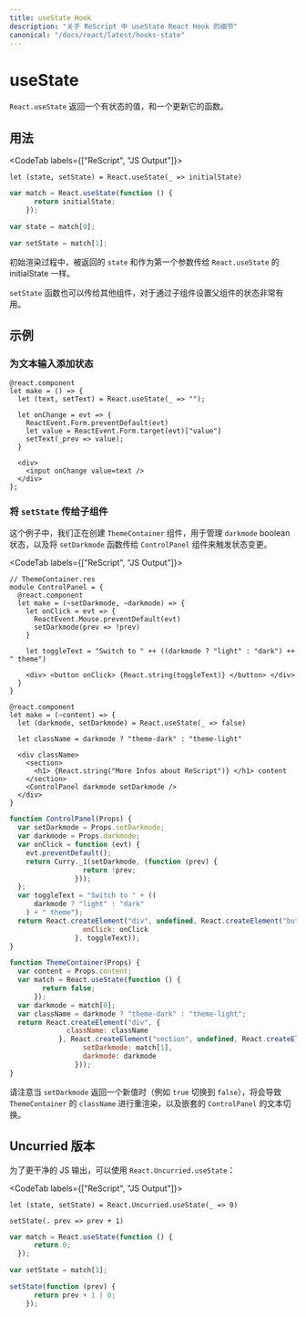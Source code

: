 ```yaml
---
title: useState Hook
description: "关于 ReScript 中 useState React Hook 的细节"
canonical: "/docs/react/latest/hooks-state"
---
```


<!-- # useState -->
# useState

<Intro>

<!-- `React.useState` returns a stateful value, and a function to update it. -->
`React.useState` 返回一个有状态的值，和一个更新它的函数。

</Intro>

<!-- ## Usage -->
## 用法

<CodeTab labels={["ReScript", "JS Output"]}>

```res
let (state, setState) = React.useState(_ => initialState)
```

```js
var match = React.useState(function () {
      return initialState;
    });

var state = match[0];

var setState = match[1];
```

</CodeTab>


<!-- During the initial render, the returned state `state` is the same as the value passed as the first argument (initialState). -->
初始渲染过程中，被返回的 `state` 和作为第一个参数传给 `React.useState` 的 initialState 一样。

<!-- The `setState` function can be passed down to other components as well, which is useful for e.g. setting the state of a parent component by its children. -->
`setState` 函数也可以传给其他组件，对于通过子组件设置父组件的状态非常有用。

<!-- ## Examples -->
## 示例

<!-- ### Using State for a Text Input -->
### 为文本输入添加状态

```res
@react.component
let make = () => {
  let (text, setText) = React.useState(_ => "");

  let onChange = evt => {
    ReactEvent.Form.preventDefault(evt)
    let value = ReactEvent.Form.target(evt)["value"]
    setText(_prev => value);
  }

  <div>
    <input onChange value=text />
  </div>
};
```

<!-- ### Passing `setState` to a Child Component -->
### 将 `setState` 传给子组件

<!-- In this example, we are creating a `ThemeContainer` component that manages a `darkmode` boolean state and passes the `setDarkmode` function to a `ControlPanel` component to trigger the state changes. -->
这个例子中，我们正在创建 `ThemeContainer` 组件，用于管理 `darkmode` boolean 状态，以及将 `setDarkmode` 函数传给 `ControlPanel` 组件来触发状态变更。


<CodeTab labels={["ReScript", "JS Output"]}>

```res
// ThemeContainer.res
module ControlPanel = {
  @react.component
  let make = (~setDarkmode, ~darkmode) => {
    let onClick = evt => {
      ReactEvent.Mouse.preventDefault(evt)
      setDarkmode(prev => !prev)
    }

    let toggleText = "Switch to " ++ ((darkmode ? "light" : "dark") ++ " theme")

    <div> <button onClick> {React.string(toggleText)} </button> </div>
  }
}

@react.component
let make = (~content) => {
  let (darkmode, setDarkmode) = React.useState(_ => false)

  let className = darkmode ? "theme-dark" : "theme-light"

  <div className>
    <section>
      <h1> {React.string("More Infos about ReScript")} </h1> content
    </section>
    <ControlPanel darkmode setDarkmode />
  </div>
}
```
```js
function ControlPanel(Props) {
  var setDarkmode = Props.setDarkmode;
  var darkmode = Props.darkmode;
  var onClick = function (evt) {
    evt.preventDefault();
    return Curry._1(setDarkmode, (function (prev) {
                  return !prev;
                }));
  };
  var toggleText = "Switch to " + ((
      darkmode ? "light" : "dark"
    ) + " theme");
  return React.createElement("div", undefined, React.createElement("button", {
                  onClick: onClick
                }, toggleText));
}

function ThemeContainer(Props) {
  var content = Props.content;
  var match = React.useState(function () {
        return false;
      });
  var darkmode = match[0];
  var className = darkmode ? "theme-dark" : "theme-light";
  return React.createElement("div", {
              className: className
            }, React.createElement("section", undefined, React.createElement("h1", undefined, "More Infos about ReScript"), content), React.createElement(Playground$ControlPanel, {
                  setDarkmode: match[1],
                  darkmode: darkmode
                }));
}
```

</CodeTab>

<!-- Note that whenever `setDarkmode` is returning a new value (e.g. switching from `true` -> `false`), it will cause a re-render for `ThemeContainer`'s `className` and the toggle text of its nested `ControlPanel`. -->
请注意当 `setDarkmode` 返回一个新值时（例如 `true` 切换到 `false`），将会导致 `ThemeContainer` 的 `className` 进行重渲染，以及嵌套的 `ControlPanel` 的文本切换。

<!-- ## Uncurried Version -->
## Uncurried 版本

<!-- For cleaner JS output, you can use `React.Uncurried.useState` instead: -->
为了更干净的 JS 输出，可以使用 `React.Uncurried.useState`：

<CodeTab labels={["ReScript", "JS Output"]}>

```res
let (state, setState) = React.Uncurried.useState(_ => 0)

setState(. prev => prev + 1)
```

```js
var match = React.useState(function () {
      return 0;
  });

var setState = match[1];

setState(function (prev) {
      return prev + 1 | 0;
    });
```

</CodeTab>

